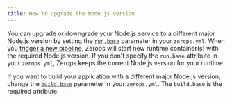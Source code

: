 ```yaml
---
title: How to upgrade the Node.js version
---
```


You can upgrade or downgrade your Node.js service to a different major Node.js version by setting the <a href="/nodejs/how-to/build-pipeline#base-1">`run.base`</a> parameter in your `zerops.yml`. When you [trigger a new pipeline](/nodejs/how-to/trigger-pipeline), Zerops will start new runtime container(s) with the required Node.js version. If you don't specify the `run.base` attribute in your `zerops.yml`, Zerops keeps the current Node.js version for your runtime.

If you want to build your application with a different major Node.js version, change the <a href="/nodejs/how-to/build-pipeline#base">`build.base`</a> parameter in your `zerops.yml`. The `build.base` is the required attribute.
